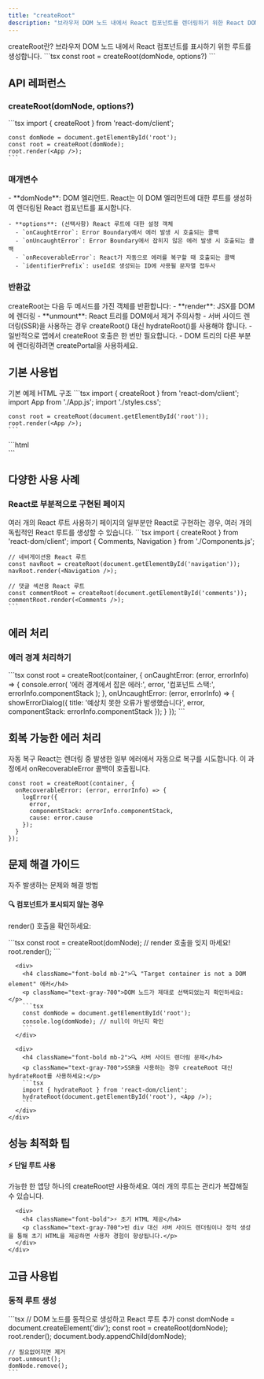 ```yaml
---
title: "createRoot"
description: "브라우저 DOM 노드 내에서 React 컴포넌트를 렌더링하기 위한 React DOM 클라이언트 API"
---
```



<Card className="mb-6">
  <CardHeader>
    <CardTitle>createRoot란?</CardTitle>
    <CardDescription>
      브라우저 DOM 노드 내에서 React 컴포넌트를 표시하기 위한 루트를 생성합니다.
    </CardDescription>
  </CardHeader>
  <CardContent>
    ```tsx
    const root = createRoot(domNode, options?)
    ```
  </CardContent>
</Card>

## API 레퍼런스

### createRoot(domNode, options?)

<Card className="mb-4">
  <CardContent className="pt-6">
    ```tsx
    import { createRoot } from 'react-dom/client';

    const domNode = document.getElementById('root');
    const root = createRoot(domNode);
    root.render(<App />);
    ```
  </CardContent>
</Card>

### 매개변수

<Card className="mb-6">
  <CardContent className="pt-6">
    - **domNode**: DOM 엘리먼트. React는 이 DOM 엘리먼트에 대한 루트를 생성하여 렌더링된 React 컴포넌트를 표시합니다.
    
    - **options**: (선택사항) React 루트에 대한 설정 객체
      - `onCaughtError`: Error Boundary에서 에러 발생 시 호출되는 콜백
      - `onUncaughtError`: Error Boundary에서 잡히지 않은 에러 발생 시 호출되는 콜백
      - `onRecoverableError`: React가 자동으로 에러를 복구할 때 호출되는 콜백
      - `identifierPrefix`: useId로 생성되는 ID에 사용될 문자열 접두사
  </CardContent>
</Card>

### 반환값

<Card className="mb-6">
  <CardContent className="pt-6">
    createRoot는 다음 두 메서드를 가진 객체를 반환합니다:
    - **render**: JSX를 DOM에 렌더링
    - **unmount**: React 트리를 DOM에서 제거
  </CardContent>
</Card>

<Alert variant="destructive" className="mb-6">
  <AlertTitle>주의사항</AlertTitle>
  <AlertDescription>
    - 서버 사이드 렌더링(SSR)을 사용하는 경우 createRoot() 대신 hydrateRoot()를 사용해야 합니다.
    - 일반적으로 앱에서 createRoot 호출은 한 번만 필요합니다.
    - DOM 트리의 다른 부분에 렌더링하려면 createPortal을 사용하세요.
  </AlertDescription>
</Alert>

## 기본 사용법

<Tabs defaultValue="basic" className="mb-6">
  <TabsList>
    <TabsTrigger value="basic">기본 예제</TabsTrigger>
    <TabsTrigger value="html">HTML 구조</TabsTrigger>
  </TabsList>
  <TabsContent value="basic">
    ```tsx
    import { createRoot } from 'react-dom/client';
    import App from './App.js';
    import './styles.css';

    const root = createRoot(document.getElementById('root'));
    root.render(<App />);
    ```
  </TabsContent>
  <TabsContent value="html">
    ```html
    <!DOCTYPE html>
    <html>
      <head><title>My App</title></head>
      <body>
        <div id="root"></div>
      </body>
    </html>
    ```
  </TabsContent>
</Tabs>

## 다양한 사용 사례

### React로 부분적으로 구현된 페이지

<Card className="mb-6">
  <CardHeader>
    <CardTitle>여러 개의 React 루트 사용하기</CardTitle>
    <CardDescription>
      페이지의 일부분만 React로 구현하는 경우, 여러 개의 독립적인 React 루트를 생성할 수 있습니다.
    </CardDescription>
  </CardHeader>
  <CardContent>
    ```tsx
    import { createRoot } from 'react-dom/client';
    import { Comments, Navigation } from './Components.js';

    // 네비게이션용 React 루트
    const navRoot = createRoot(document.getElementById('navigation')); 
    navRoot.render(<Navigation />);

    // 댓글 섹션용 React 루트
    const commentRoot = createRoot(document.getElementById('comments')); 
    commentRoot.render(<Comments />);
    ```
  </CardContent>
</Card>

## 에러 처리

### 에러 경계 처리하기

<Card className="mb-6">
  <CardContent className="pt-6">
    ```tsx
    const root = createRoot(container, {
      onCaughtError: (error, errorInfo) => {
        console.error(
          '에러 경계에서 잡은 에러:',
          error,
          '컴포넌트 스택:',
          errorInfo.componentStack
        );
      },
      onUncaughtError: (error, errorInfo) => {
        showErrorDialog({
          title: '예상치 못한 오류가 발생했습니다',
          error,
          componentStack: errorInfo.componentStack
        });
      }
    });
    ```
  </CardContent>
</Card>

## 회복 가능한 에러 처리

<Alert className="mb-6">
  <AlertTitle>자동 복구</AlertTitle>
  <AlertDescription>
    React는 렌더링 중 발생한 일부 에러에서 자동으로 복구를 시도합니다. 이 과정에서 onRecoverableError 콜백이 호출됩니다.
  </AlertDescription>
</Alert>

```tsx
const root = createRoot(container, {
  onRecoverableError: (error, errorInfo) => {
    logError({
      error,
      componentStack: errorInfo.componentStack,
      cause: error.cause
    });
  }
});
```

## 문제 해결 가이드

<Card className="mb-6">
  <CardHeader>
    <CardTitle>자주 발생하는 문제와 해결 방법</CardTitle>
  </CardHeader>
  <CardContent>
    <div className="space-y-4">
      <div>
        <h4 className="font-bold mb-2">🔍 컴포넌트가 표시되지 않는 경우</h4>
        <p className="text-gray-700">render() 호출을 확인하세요:</p>
        ```tsx
        const root = createRoot(domNode);
        // render 호출을 잊지 마세요!
        root.render(<App />);
        ```
      </div>

      <div>
        <h4 className="font-bold mb-2">🔍 "Target container is not a DOM element" 에러</h4>
        <p className="text-gray-700">DOM 노드가 제대로 선택되었는지 확인하세요:</p>
        ```tsx
        const domNode = document.getElementById('root');
        console.log(domNode); // null이 아닌지 확인
        ```
      </div>

      <div>
        <h4 className="font-bold mb-2">🔍 서버 사이드 렌더링 문제</h4>
        <p className="text-gray-700">SSR을 사용하는 경우 createRoot 대신 hydrateRoot를 사용하세요:</p>
        ```tsx
        import { hydrateRoot } from 'react-dom/client';
        hydrateRoot(document.getElementById('root'), <App />);
        ```
      </div>
    </div>
  </CardContent>
</Card>

## 성능 최적화 팁

<Card className="mb-6">
  <CardContent className="pt-6">
    <div className="space-y-4">
      <div>
        <h4 className="font-bold">⚡ 단일 루트 사용</h4>
        <p className="text-gray-700">가능한 한 앱당 하나의 createRoot만 사용하세요. 여러 개의 루트는 관리가 복잡해질 수 있습니다.</p>
      </div>
      
      <div>
        <h4 className="font-bold">⚡ 초기 HTML 제공</h4>
        <p className="text-gray-700">빈 div 대신 서버 사이드 렌더링이나 정적 생성을 통해 초기 HTML을 제공하면 사용자 경험이 향상됩니다.</p>
      </div>
    </div>
  </CardContent>
</Card>

## 고급 사용법

### 동적 루트 생성

<Card className="mb-6">
  <CardContent className="pt-6">
    ```tsx
    // DOM 노드를 동적으로 생성하고 React 루트 추가
    const domNode = document.createElement('div');
    const root = createRoot(domNode);
    root.render(<MyComponent />);
    document.body.appendChild(domNode);

    // 필요없어지면 제거
    root.unmount();
    domNode.remove();
    ```
  </CardContent>
</Card>